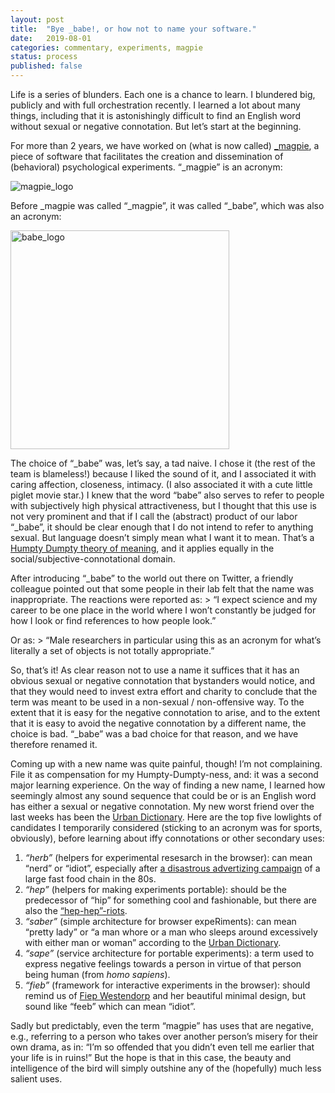 ```yaml
---		
layout: post		
title:  "Bye _babe!, or how not to name your software."		
date:   2019-08-01		
categories: commentary, experiments, magpie
status: process
published: false
---
```


Life is a series of blunders. Each one is a chance to learn. I blundered big, publicly and with full orchestration recently. I learned a lot about many things, including that it is astonishingly difficult to find an English word without sexual or negative connotation. But let's start at the beginning.

For more than 2 years, we have worked on (what is now called) [_magpie](https://magpie-ea.github.io/magpie-site/index.html), a piece of software that facilitates the creation and dissemination of (behavioral) psychological experiments. "_magpie" is an acronym:

<img src="/mfpics/magpie_logo.png" alt="magpie_logo">

Before _magpie was called "_magpie", it was called "_babe", which was also an acronym: 

<img src="/mfpics/babe_logo.png" alt="babe_logo" width="350">

The choice of "_babe" was, let's say, a tad naive. I chose it (the rest of the team is blameless!) because I liked the sound of it, and I associated it with caring affection, closeness, intimacy. (I also associated it with a cute little piglet movie star.) I knew that the word "babe" also serves to refer to people with subjectively high physical attractiveness, but I thought that this use is not very prominent and that if I call the (abstract) product of our labor "_babe", it should be clear enough that I do not intend to refer to anything sexual. But language doesn't simply mean what I want it to mean. That's a [Humpty Dumpty theory of meaning](https://johnmacfarlane.net/135/humpty.html), and it applies equally in the social/subjective-connotational domain.

After introducing "_babe" to the world out there on Twitter, a friendly colleague pointed out that some people in their lab felt that the name was inappropriate. The reactions were reported as: 
> "I expect science and my career to be one place in the world where I won't constantly be judged for how I look or find references to how people look."  

Or as: 
> "Male researchers in particular using this as an acronym for what's literally a set of objects is not totally appropriate."

So, that's it! As clear reason not to use a name it suffices that it has an obvious sexual or negative connotation that bystanders would notice, and that they would need to invest extra effort and charity to conclude that the term was meant to be used in a non-sexual / non-offensive way. To the extent that it is easy for the negative connotation to arise, and to the extent that it is easy to avoid the negative connotation by a different name, the choice is bad. "_babe" was a bad choice for that reason, and we have therefore renamed it.

Coming up with a new name was quite painful, though! I'm not complaining. File it as compensation for my Humpty-Dumpty-ness, and: it was a second major learning experience. On the way of finding a new name, I learned how seemingly almost any sound sequence that could be or is an English word has either a sexual or negative connotation. My new worst friend over the last weeks has been the [Urban Dictionary](https://www.urbandictionary.com). Here are the top five lowlights of candidates I temporarily considered (sticking to an acronym was for sports, obviously), before learning about iffy connotations or other secondary uses:

1. *"herb"* (helpers for experimental resesarch in the browser): can mean "nerd" or "idiot", especially after [a disastrous advertizing campaign](https://www.youtube.com/watch?v=5oE5dkTanms) of a large fast food chain in the 80s.
2. *"hep"* (helpers for making experiments portable): should be the predecessor of "hip" for something cool and fashionable, but there are also the ["hep-hep"-riots](https://en.wikipedia.org/wiki/Hep-Hep_riots).  
3. *"saber"* (simple architecture for browser expeRiments): can mean "pretty lady" or "a man whore or a man who sleeps around excessively with either man or woman" according to the [Urban Dictionary](https://www.urbandictionary.com/define.php?term=Saber).
4. *"sape"* (service architecture for portable experiments): a term used to express negative feelings towards a person in virtue of that person being human (from *homo sapiens*).
5. *"fieb"* (framework for interactive experiments in the browser): should remind us of [Fiep Westendorp](https://en.wikipedia.org/wiki/Fiep_Westendorp) and her beautiful minimal design, but sound like "feeb" which can mean "idiot".

Sadly but predictably, even the term "magpie" has uses that are negative, e.g., referring to a person who takes over another person's misery for their own drama, as in: "I'm so offended that you didn't even tell me earlier that your life is in ruins!" But the hope is that in this case, the beauty and intelligence of the bird will simply outshine any of the (hopefully) much less salient uses.

